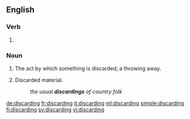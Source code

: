 ==English==

===Verb===
{{head|en|present participle}}

# {{present participle of|discard|lang=en|nocat=1}}

===Noun===
{{en-noun}}

# The act by which something is discarded; a throwing away.
# {{label|en|in the plural}} Discarded material.
#: ''the usual '''discardings''' of country folk''

[[de:discarding]]
[[fr:discarding]]
[[it:discarding]]
[[ml:discarding]]
[[simple:discarding]]
[[fi:discarding]]
[[sv:discarding]]
[[vi:discarding]]